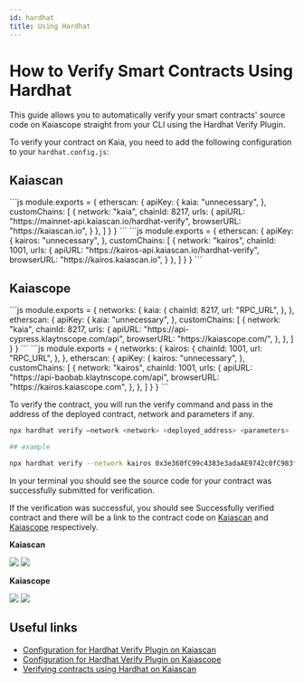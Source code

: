 ```yaml
---
id: hardhat
title: Using Hardhat
---
```



# How to Verify Smart Contracts Using Hardhat

This guide allows you to automatically verify your smart contracts' source code on Kaiascope straight from your CLI using the Hardhat Verify Plugin.

To verify your contract on Kaia, you need to add the following configuration to your `hardhat.config.js`:

## Kaiascan

<Tabs>
  <TabItem value="kaia-mainnet" label="Mainnet">
    ```js
    module.exports = {
      etherscan: {
          apiKey: {
            kaia: "unnecessary",
          },
          customChains: [
            {
              network: "kaia",
              chainId: 8217,
              urls: {
                apiURL: "https://mainnet-api.kaiascan.io/hardhat-verify",
                browserURL: "https://kaiascan.io",
              }
            },
          ]
        }
    }
    ```
  </TabItem>

  <TabItem value="kairos-testnet" label="Kairos">
    ```js
    module.exports = {
      etherscan: {
          apiKey: {
            kairos: "unnecessary",
          },
          customChains: [
            {
              network: "kairos",
              chainId: 1001,
              urls: {
                apiURL: "https://kairos-api.kaiascan.io/hardhat-verify",
                browserURL: "https://kairos.kaiascan.io",
              }
            },
          ]
        }
    }
    ```
  </TabItem>
</Tabs>

## Kaiascope

<Tabs>
  <TabItem value="kaia-mainnet" label="Mainnet">
    ```js
    module.exports = {
      networks: {
        kaia: {
          chainId: 8217,
          url: "RPC_URL",
        },
      },
      etherscan: {
        apiKey: {
          kaia: "unnecessary",
        },
        customChains: [
          {
            network: "kaia",
            chainId: 8217,
            urls: {
              apiURL: "https://api-cypress.klaytnscope.com/api",
              browserURL: "https://kaiascope.com/",
            },
          },
        ]
      }
    }
    ```
  </TabItem>

  <TabItem value="kairos-testnet" label="Kairos">
    ```js
    module.exports = {
      networks: {
        kairos: {
          chainId: 1001,
          url: "RPC_URL",
        },
      },
      etherscan: {
        apiKey: {
          kairos: "unnecessary",
        },
        customChains: [
          {
            network: "kairos",
            chainId: 1001,
            urls: {
              apiURL: "https://api-baobab.klaytnscope.com/api",
              browserURL: "https://kairos.kaiascope.com",
            },
          },
        ]
      }
    }
    ```
  </TabItem>
</Tabs>

To verify the contract, you will run the verify command and pass in the address of the deployed contract, network and parameters if any.

```bash
npx hardhat verify –network <network> <deployed_address> <parameters>

## example

npx hardhat verify --network kairos 0x3e360fC99c4383e3adaAE9742c0fC983fDAa0535
```

In your terminal you should see the source code for your contract was successfully submitted for verification.

If the verification was successful, you should see Successfully verified contract and there will be a link to the contract code on [Kaiascan](https://kairos.kaiascan.io/address/0x3e360fC99c4383e3adaAE9742c0fC983fDAa0535?tabId=contract\&page=1) and [Kaiascope](https://baobab.klaytnscope.com/account/0x3e360fC99c4383e3adaAE9742c0fC983fDAa0535?tabId=contractCode) respectively.

**Kaiascan**

![](/img/build/smart-contracts/verify/kaiascan-terminal.png)
![](/img/build/smart-contracts/verify/kaiascan-verify.png)

**Kaiascope**

![](/img/build/smart-contracts/verify/kaiascope-terminal.png)
![](/img/build/smart-contracts/verify/kaiascope-verify.png)

## Useful links

* [Configuration for Hardhat Verify Plugin on Kaiascan](https://docs.kaiascan.io/hardhat-verify)
* [Configuration for Hardhat Verify Plugin on Kaiascope](https://docs.klaytnscope.com/contract/configuration-for-hardhat-verify-plugin)
* [Verifying contracts using Hardhat on Kaiascan](https://klaytn.foundation/verifying-contracts-using-hardhat-on-klaytnscope)
